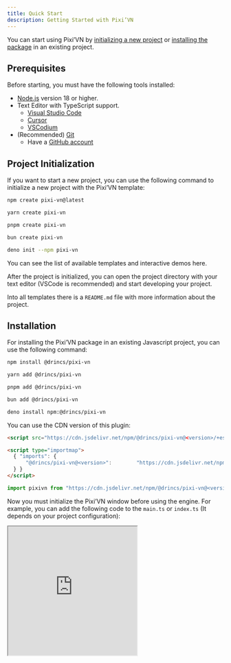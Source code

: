 ```yaml
---
title: Quick Start
description: Getting Started with Pixi’VN
---
```


You can start using Pixi’VN by [initializing a new project](#project-initialization) or [installing the package](#installation) in an existing project.

## Prerequisites

Before starting, you must have the following tools installed:

* [Node.js](https://nodejs.org/) version 18 or higher.
* Text Editor with TypeScript support.
  * [Visual Studio Code](https://code.visualstudio.com/)
  * [Cursor](https://www.cursor.com/)
  * [VSCodium](https://vscodium.com/)
* (Recommended) [Git](https://git-scm.com/)
  * Have a [GitHub account](https://github.com/)

## Project Initialization

If you want to start a new project, you can use the following command to initialize a new project with the Pixi’VN template:

```sh tab="npm"
npm create pixi-vn@latest
```

```sh tab="yarn"
yarn create pixi-vn
```

```sh tab="pnpm"
pnpm create pixi-vn
```

```sh tab="bun"
bun create pixi-vn
```

```sh tab="deno"
deno init --npm pixi-vn
```

You can see the list of available templates and interactive demos <DynamicLink href="/start/templates">here</DynamicLink>.

After the project is initialized, you can open the project directory with your text editor (VSCode is recommended) and start developing your project.

Into all templates there is a `README.md` file with more information about the project.

## Installation

For installing the Pixi’VN package in an existing Javascript project, you can use the following command:

```sh tab="npm"
npm install @drincs/pixi-vn
```

```sh tab="yarn"
yarn add @drincs/pixi-vn
```

```sh tab="pnpm"
pnpm add @drincs/pixi-vn
```

```sh tab="bun"
bun add @drincs/pixi-vn
```

```sh tab="deno"
deno install npm:@drincs/pixi-vn
```

You can use the CDN version of this plugin:

```html tab="script tag" title="index.html"
<script src="https://cdn.jsdelivr.net/npm/@drincs/pixi-vn@<version>/+esm"></script>
```

```html tab="map import" title="index.html"
<script type="importmap">
  { "imports": {
      "@drincs/pixi-vn@<version>":        "https://cdn.jsdelivr.net/npm/@drincs/pixi-vn/+esm"
  } }
</script>
```

```js tab="js import" title="index.js"
import pixivn from "https://cdn.jsdelivr.net/npm/@drincs/pixi-vn@<version>/+esm";
```

Now you must initialize the Pixi’VN window before using the engine. For example, you can add the following code to the `main.ts` or `index.ts` (It depends on your project configuration):

<iframe src="https://codepen.io/BlackRam-oss/embed/oNrqgNd?default-tab=js%2Cresult"
  height="300"
  style={{
    width: "100%",
  }}
  title="Pixi’VN"
  loading="lazy"
  allowFullScreen={true}
/>

### Initialize the Game

Before using the Pixi’VN engine, you must initialize the game. You can do this by calling the `Game.init` method.

The `Game.init` method takes the following arguments:

* `element`: The HTML element to append the canvas to.
* `options`: This is equivalent to the options you can use when initializing a [PixiJS Application](https://pixijs.com/8.x/guides/basics/getting-started#creating-an-application). The following options are mandatory:
  * `width`: The width of the canvas.
  * `height`: The height of the canvas.
* `devtoolsOptions`: This is equivalent to the options you can use when initializing the <DynamicLink href="/start/canvas#use-pixijs-devtools-with-pixivn">PixiJS Devtools</DynamicLink>.

```ts title="src/main.tsx"
import { Game } from "@drincs/pixi-vn";

// Canvas setup with PIXI
const body = document.body
if (!body) {
    throw new Error('body element not found')
}

Game.init(body, {
    height: 1080,
    width: 1920,
    backgroundColor: "#303030",
}).then(() => {
    // ...
});

// read more here: https://pixi-vn.web.app/start/other-narrative-features.html#how-manage-the-end-of-the-game
Game.onEnd(async (props) => {
    Game.clear();
    props.navigate("/");
});

Game.onError((type, error, { notify }) => {
    notify("allert_error_occurred");
});
```

```html title="index.html"
<!doctype html>
<html lang="en">
  <head>
    <meta charset="UTF-8" />
    <meta name="viewport" content="width=device-width, initial-scale=1.0" />
    <title>Game</title>
  </head>
  <body>
    <div id="root"></div>
    <script type="module" src="/src/main.ts"></script>
  </body>
</html>
```
